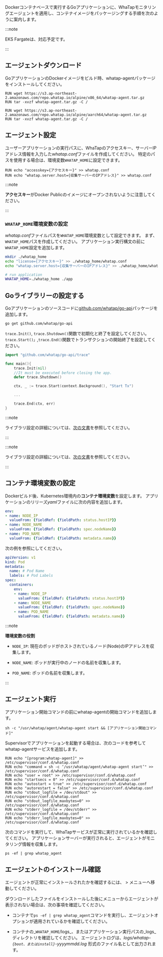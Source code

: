 Dockerコンテナベースで実行するGoアプリケーションに、WhaTapモニタリングエージェントを適用し、コンテナイメージをパッケージングする手順を次のように案内します。 

<InDoc product='kubernetes'>

:::note 

EKS Fargateは、対応予定です。 

:::

</InDoc>

## エージェントダウンロード

GoアプリケーションのDockerイメージをビルド時、whatap-agentパッケージをインストールしてください。

<Tabs>

<TabItem value="x64" label="x64" default>

```docker title='x64'
RUN wget https://s3.ap-northeast-2.amazonaws.com/repo.whatap.io/alpine/x86_64/whatap-agent.tar.gz
RUN tar -xvzf whatap-agent.tar.gz -C /
```

</TabItem>

<TabItem value="aarch64" label="AArch64" default>

```docker title='AArch64'
RUN wget https://s3.ap-northeast-2.amazonaws.com/repo.whatap.io/alpine/aarch64/whatap-agent.tar.gz
RUN tar -xvzf whatap-agent.tar.gz -C /
```

</TabItem>

</Tabs>

## エージェント設定

ユーザーアプリケーションの実行パスに、WhaTapのアクセスキー、サーバーIPアドレス情報を入力した*whatap.conf*ファイルを作成してください。 特定のパスを使用する場合は、環境変数`WHATAP_HOME`に設定できます。

```docker title='whatap.conf'
RUN echo "accesskey={アクセスキー}" >> whatap.conf
RUN echo "whatap.server.host={収集サーバーのIPアドレス}" >> whatap.conf
```

:::note 

**アクセスキー**がDocker Publicのイメージにオープンされないように注意してください。

:::

### `WHATAP_HOME`環境変数の設定

*whatap.conf*ファイルパスを`WHATAP_HOME`環境変数として設定できます。 まず、`WHATAP_HOME`パスを作成してください。 アプリケーション実行構文の前に`WHATAP_HOME`設定を追加します。 

```bash
mkdir ./whatap_home
echo "license={アクセスキー}" >> ./whatap_home/whatap.conf
echo "whatap.server.host={収集サーバーのIPアドレス}" >> ./whatap_home/whatap.conf

# run application
WHATAP_HOME=./whatap_home ./app
```

## Goライブラリーの設定する

Goアプリケーションのソースコードに[github.com/whatap/go-api](https://github.com/whatap/go-api)パッケージを追加します。

```bash
go get github.com/whatap/go-api
```

`trace.Init()`, `trace.Shutdown()`関数で初期化と終了を設定してください。 `trace.Start()」`,`trace.End()`関数でトランザクションの開始終了を設定してください。

```go title='Go'
import "github.com/whatap/go-api/trace"

func main(){
    trace.Init(nil)
    //It must be executed before closing the app.    
    defer trace.Shutdown()    

    ctx, _ := trace.Start(context.Background(), "Start Tx")

    ...

    trace.End(ctx, err)
}
```

<InDoc product='golang'>

:::note

ライブラリ設定の詳細については、[次の文書](api-guide)を参照してください。

:::

</InDoc>

<InDoc product='kubernetes'>

:::note

ライブラリ設定の詳細については、[次の文書](../golang/api-guide)を参照してください。

:::

</InDoc>

## コンテナ環境変数の設定

Dockerビルド後、Kubernetes環境内の**コンテナ環境変数**を設定します。 アプリケーションのリリーズ*yaml*ファイルに次の内容を追加します。 

```yaml
env:
- name: NODE_IP
  valueFrom: {fieldRef: {fieldPath: status.hostIP}}
- name: NODE_NAME
  valueFrom: {fieldRef: {fieldPath: spec.nodeName}}
- name: POD_NAME
  valueFrom: {fieldRef: {fieldPath: metadata.name}}
```

次の例を参照にしてください。 

```yaml
apiVersion: v1
kind: Pod
metadata:
  name: # Pod Name
  labels: # Pod Labels
spec:
  containers:
    env:
    - name: NODE_IP
      valueFrom: {fieldRef: {fieldPath: status.hostIP}}
    - name: NODE_NAME
      valueFrom: {fieldRef: {fieldPath: spec.nodeName}}
    - name: POD_NAME
      valueFrom: {fieldRef: {fieldPath: metadata.name}}
```

:::note 

**環境変数の役割**

- `NODE_IP`: 現在のポッドがホストされているノード(Node)のIPアドレスを収集します。

- `NODE_NAME`: ポッドが実行中のノードの名前を収集します。

- `POD_NAME`: ポッドの名前を収集します。

:::

## エージェント実行

<Tabs>
<TabItem value="cm" label="Command" default>

アプリケーション開始コマンドの前にwhatap-agentの開始コマンドを追加します。 

```docker
sh -c "/usr/whatap/agent/whatap-agent start && [アプリケーション開始コマンド]"
```

</TabItem>

<TabItem value="sup" label="Supervisor" default>

Supervisorでアプリケーションを起動する場合は、次のコードを参考してwhatap-agentサービスを追加します。

```docker
RUN echo "[program:whatap-agent]" >> /etc/supervisor/conf.d/whatap.conf
RUN echo "command = sh -c ‘/usr/whatap/agent/whatap-agent start’" >> /etc/supervisor/conf.d/whatap.conf
RUN echo "user = root" >> /etc/supervisor/conf.d/whatap.conf
RUN echo "startsecs = 0" >> /etc/supervisor/conf.d/whatap.conf
RUN echo "autostart = true" >> /etc/supervisor/conf.d/whatap.conf
RUN echo "autorestart = false" >> /etc/supervisor/conf.d/whatap.conf
RUN echo "stdout_logfile = /dev/stdout" >> /etc/supervisor/conf.d/whatap.conf
RUN echo "stdout_logfile_maxbytes=0" >> /etc/supervisor/conf.d/whatap.conf
RUN echo "stderr_logfile = /dev/stderr" >> /etc/supervisor/conf.d/whatap.conf
RUN echo "stderr_logfile_maxbytes=0" >> /etc/supervisor/conf.d/whatap.conf
```

</TabItem>

</Tabs>

次のコマンドを実行して、WhaTapサービスが正常に実行されているかを確認してください。 アプリケーションサーバーが実行されると、エージェントがモニタリング情報を収集します。

```docker
ps -ef | grep whatap_agent
```

## エージェントのインストール確認

エージェントが正常にインストールされたかを確認するには、<Cmdname sid="dashboard" className="uitext" /> > <Cmdname sid="serviceDashboard" className="uitext" />メニューへ移動してください。

ダウンロードしたファイルをインストールした後に<Cmdname sid="dashboard" className="uitext" />メニューからエージェントが表示されない場合は、次の事項を確認してください。

- コンテナで`ps -ef | grep whatap_agent`コマンドを実行し、エージェントオプションが適用されているかを確認してください。

- コンテナの_`WHATAP_HOME`/logs_、またはアプリケーション実行パスの_logs_ディレクトリを確認してください。 エージェントログは、*logs/whatap-`{boot、またはinstall}`-yyyymmdd.log* 形式のファイル名として出力されます。
